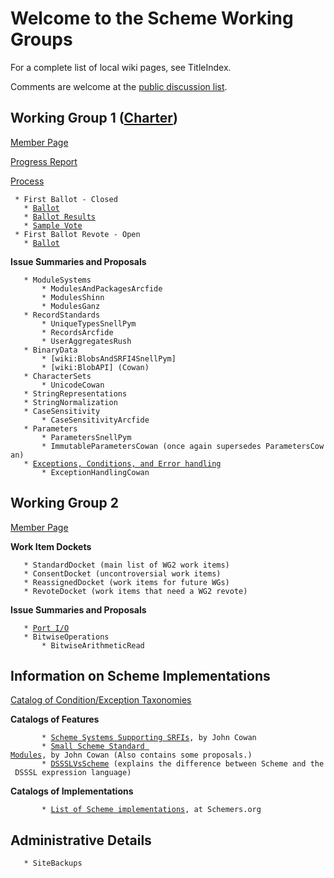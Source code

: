 = Welcome to the Scheme Working Groups =

For a complete list of local wiki pages, see TitleIndex.

Comments are welcome at the [[http://lists.scheme-reports.org/cgi-bin/mailman/listinfo/scheme-reports|public discussion list]].

== Working Group 1 ([[http://www.scheme-reports.org/2009/working-group-1-charter.html|Charter]]) ==

[[MemberPagesWorkingGroupOne|Member Page]]

[[http://trac.sacrideo.us/wg/attachment/wiki/WikiStart/scheme-wg1-progress1.pdf|Progress Report]]

[[WorkingGroupOneProcess|Process]]
  * First Ballot - Closed
    * [[:WG1Ballot|Ballot]]
    * [[:WG1BallotResults|Ballot Results]]
    * [[SampleVoteYakHandler|Sample Vote]]
  * First Ballot Revote - Open
    * [[:WG1ReBallot|Ballot]]

'''Issue Summaries and Proposals'''

    * ModuleSystems
        * ModulesAndPackagesArcfide
        * ModulesShinn
        * ModulesGanz
    * RecordStandards
        * UniqueTypesSnellPym
        * RecordsArcfide
        * UserAggregatesRush
    * BinaryData
        * [wiki:BlobsAndSRFI4SnellPym]
        * [wiki:BlobAPI] (Cowan)
    * CharacterSets
        * UnicodeCowan
    * StringRepresentations
    * StringNormalization
    * CaseSensitivity
        * CaseSensitivityArcfide
    * Parameters
        * ParametersSnellPym
        * ImmutableParametersCowan (once again supersedes ParametersCowan)
    * [[ExceptionsErrorsAndConditions|Exceptions, Conditions, and Error handling]]
        * ExceptionHandlingCowan


== Working Group 2 ==

[[MemberPagesWorkingGroupTwo|Member Page]]

'''Work Item Dockets'''
    * StandardDocket (main list of WG2 work items)
    * ConsentDocket (uncontroversial work items)
    * ReassignedDocket (work items for future WGs)
    * RevoteDocket (work items that need a WG2 revote)

'''Issue Summaries and Proposals'''

    * [[PortIo|Port I/O]]
    * BitwiseOperations
        * BitwiseArithmeticRead


== Information on Scheme Implementations ==

[[ExceptionTaxonomies|Catalog of Condition/Exception Taxonomies]]


'''Catalogs of Features'''

        * [[http://spreadsheets.google.com/pub?key=tRCHK6jWXuKMABKAfoOwWqw&output=html|Scheme Systems Supporting SRFIs]], by John Cowan
        * [[http://spreadsheets.google.com/pub?key=tS3XfMIS7TfMSwMTtd8cbaA&output=html|Small Scheme Standard Modules]], by John Cowan (Also contains some proposals.)
        * [[:DSSSLVsScheme|DSSSLVsScheme]] (explains the difference between Scheme and the DSSSL expression language)

'''Catalogs of Implementations'''

        * [[http://community.schemewiki.org/?scheme-faq-standards#implementations|List of Scheme implementations]], at Schemers.org

== Administrative Details ==

    * SiteBackups